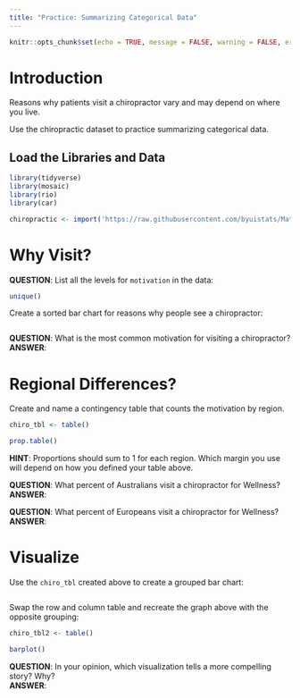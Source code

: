 ```yaml
---
title: "Practice: Summarizing Categorical Data"
---
```

```r
knitr::opts_chunk$set(echo = TRUE, message = FALSE, warning = FALSE, error = TRUE)
```

# Introduction

Reasons why patients visit a chiropractor vary and may depend on where you live.  

Use the chiropractic dataset to practice summarizing categorical data.  

## Load the Libraries and Data

```r

library(tidyverse)
library(mosaic)
library(rio)
library(car)

chiropractic <- import('https://raw.githubusercontent.com/byuistats/Math221D_Cannon/master/Data/chiropractic_data.csv')

```


# Why Visit?  

__QUESTION__:  List all the levels for `motivation` in the data:  
```r
unique()
```


Create a sorted bar chart for reasons why people see a chiropractor:  

```r


```

__QUESTION__:  What is the most common motivation for visiting a chiropractor?  
__ANSWER__:  


# Regional Differences? 

Create and name a contingency table that counts the motivation by region.  
```r
chiro_tbl <- table()

prop.table()

```

__HINT__:  Proportions should sum to 1 for each region. Which margin you use will depend on how you defined your table above.  

__QUESTION__:  What percent of Australians visit a chiropractor for Wellness?  
__ANSWER__:  

__QUESTION__:  What percent of Europeans visit a chiropractor for Wellness?  
__ANSWER__:  

# Visualize

Use the `chiro_tbl` created above to create a grouped bar chart:  

```r

```


Swap the row and column table and recreate the graph above with the opposite grouping:  

```r

chiro_tbl2 <- table()

barplot()

```

__QUESTION__:  In your opinion, which visualization tells a more compelling story?  Why?  
__ANSWER__:  

